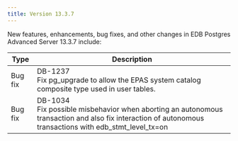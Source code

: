 ---
title: Version 13.3.7
---

New features, enhancements, bug fixes, and other changes in EDB Postgres Advanced Server 13.3.7 include:

| Type        | Description      | 
| ----------- | ---------------- | 
| Bug fix | DB-1237<br>Fix pg_upgrade to allow the EPAS system catalog composite type used in user tables. | 
| Bug fix | DB-1034<br>Fix possible misbehavior when aborting an autonomous transaction and also fix interaction of autonomous transactions with edb_stmt_level_tx=on | 
